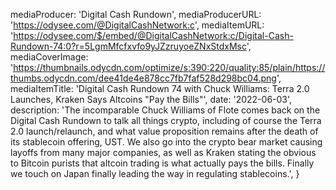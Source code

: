 
  mediaProducer: 'Digital Cash Rundown',
  mediaProducerURL: 'https://odysee.com/@DigitalCashNetwork:c',
  mediaItemURL:
    'https://odysee.com/$/embed/@DigitalCashNetwork:c/Digital-Cash-Rundown-74:0?r=5LgmMfcfxvfo9yJZzruyoeZNxStdxMsc',
  mediaCoverImage:
    'https://thumbnails.odycdn.com/optimize/s:390:220/quality:85/plain/https://thumbs.odycdn.com/dee41de4e878cc7fb7faf528d298bc04.png',
  mediaItemTitle:
    'Digital Cash Rundown 74 with Chuck Williams: Terra 2.0 Launches, Kraken Says Altcoins "Pay the Bills"',
  date: '2022-06-03',
  description:
    'The incomparable Chuck Williams of Flote comes back on the Digital Cash Rundown to talk all things crypto, including of course the Terra 2.0 launch/relaunch, and what value proposition remains after the death of its stablecoin offering, UST. We also go into the crypto bear market causing layoffs from many major companies, as well as Kraken stating the obvious to Bitcoin purists that altcoin trading is what actually pays the bills. Finally we touch on Japan finally leading the way in regulating stablecoins.',
}

